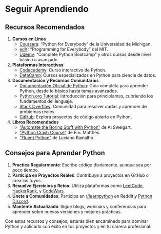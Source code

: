 # Seguir Aprendiendo

## Recursos Recomendados 

1. **Cursos en Línea**
   - [Coursera](https://www.coursera.org/): "Python for Everybody" de la Universidad de Míchigan.
   - [edX](https://www.edx.org/): "Programming for Everybody" del MIT.
   - [Udemy](https://www.udemy.com/): "Complete Python Bootcamp" y otros cursos desde nivel básico a avanzado.

2. **Plataformas Interactivas**
   - [Codecademy](https://www.codecademy.com/learn/learn-python-3): Curso interactivo de Python.
   - [DataCamp](https://www.datacamp.com/courses/intro-to-python-for-data-science): Cursos especializados en Python para ciencia de datos.

3. **Documentación y Recursos Comunitarios**
   - [Documentación Oficial de Python](https://docs.python.org/3/): Guía completa para aprender Python, desde lo básico hasta temas avanzados.
   - [Python.org Tutorial](https://docs.python.org/3/tutorial/index.html): Introducción para principiantes, cubriendo los fundamentos del lenguaje.
   - [Stack Overflow](https://stackoverflow.com/questions/tagged/python): Comunidad para resolver dudas y aprender de problemas reales.
   - [GitHub](https://github.com/): Explora proyectos de código abierto en Python.

4. **Libros Recomendados**
   - ["Automate the Boring Stuff with Python"](https://automatetheboringstuff.com/) de Al Sweigart.
   - ["Python Crash Course"](https://nostarch.com/pythoncrashcourse2e) de Eric Matthes.
   - ["Fluent Python"](https://www.oreilly.com/library/view/fluent-python/9781491946237/) de Luciano Ramalho.

## Consejos para Aprender Python

1. **Practica Regularmente**: Escribe código diariamente, aunque sea por poco tiempo.
2. **Participa en Proyectos Reales**: Contribuye a proyectos en GitHub o crea los tuyos.
3. **Resuelve Ejercicios y Retos**: Utiliza plataformas como [LeetCode](https://leetcode.com/), [HackerRank](https://www.hackerrank.com/), y [CodeWars](https://www.codewars.com/).
4. **Únete a Comunidades**: Participa en [r/learnpython](https://www.reddit.com/r/learnpython/) en Reddit y [Python Discord](https://pythondiscord.com/).
5. **Mantente Actualizado**: Sigue blogs, webinars y conferencias para aprender sobre nuevas versiones y mejores prácticas.

Con estos recursos y consejos, estarás bien encaminado para dominar Python y aplicarlo con éxito en tus proyectos y en tu carrera profesional.
